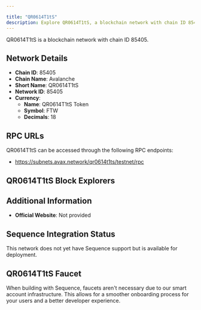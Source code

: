 ```yaml
---

title: "QR0614T1tS"
description: Explore QR0614T1tS, a blockchain network with chain ID 85405. Learn about its native currency, QR0614T1tS Token, and how to interact with the network.
---
```




QR0614T1tS is a blockchain network with chain ID 85405.

## Network Details

- **Chain ID**: 85405
- **Chain Name**: Avalanche
- **Short Name**: QR0614T1tS
- **Network ID**: 85405
- **Currency**: 
  - **Name**: QR0614T1tS Token
  - **Symbol**: FTW
  - **Decimals**: 18

## RPC URLs

QR0614T1tS can be accessed through the following RPC endpoints:

- https://subnets.avax.network/qr0614t1ts/testnet/rpc

## QR0614T1tS Block Explorers



## Additional Information

- **Official Website**: Not provided

## Sequence Integration Status

This network does not yet have Sequence support but is available for deployment.

## QR0614T1tS Faucet

When building with Sequence, faucets aren't necessary due to our smart account infrastructure. This allows for a smoother onboarding process for your users and a better developer experience.
